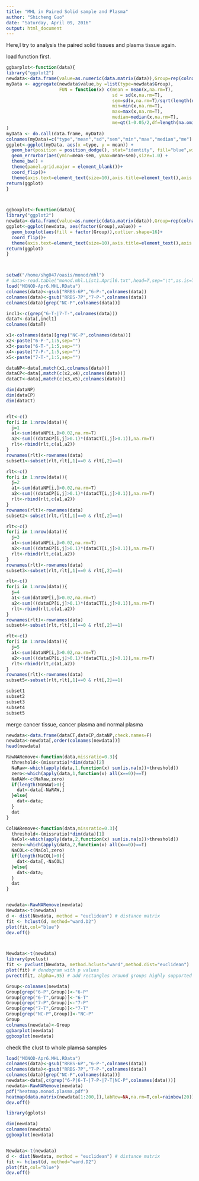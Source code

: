 ---
title: "MHL in Paired Solid sample and Plasma"
author: "Shicheng Guo"
date: "Saturday, April 09, 2016"
output: html_document
---

Here,I try to analysis the paired solid tissues and plasma tissue again.

load function first. 
```{r}
ggbarplot<-function(data){
library("ggplot2")
newdata<-data.frame(value=as.numeric(data.matrix(data)),Group=rep(colnames(data),each=nrow(data)))
myData <- aggregate(newdata$value,by =list(type=newdata$Group),
                    FUN = function(x) c(mean = mean(x,na.rm=T),
                                        sd = sd(x,na.rm=T),
                                        sem=sd(x,na.rm=T)/sqrt(length(na.omit(x))),
                                        min=min(x,na.rm=T),
                                        max=max(x,na.rm=T),
                                        median=median(x,na.rm=T),
                                        me=qt(1-0.05/2,df=length(na.omit(x))*sd(x,na.rm=T)/sqrt(length(na.omit(x)))))
)
myData <- do.call(data.frame, myData)
colnames(myData)=c("type","mean","sd","sem","min","max","median","me")
ggplot<-ggplot(myData, aes(x =type, y = mean)) +
  geom_bar(position = position_dodge(), stat="identity", fill="blue",width=0.8) +
  geom_errorbar(aes(ymin=mean-sem, ymax=mean+sem),size=1.0) +
  theme_bw() +
  theme(panel.grid.major = element_blank())+
  coord_flip()+
  theme(axis.text=element_text(size=10),axis.title=element_text(),axis.text.y = element_text(hjust=0))
return(ggplot)
}



ggboxplot<-function(data){
library("ggplot2")
newdata<-data.frame(value=as.numeric(data.matrix(data)),Group=rep(colnames(data),each=nrow(data)))
ggplot<-ggplot(newdata, aes(factor(Group),value)) +
  geom_boxplot(aes(fill = factor(Group)),outlier.shape=16)+
  coord_flip()+
  theme(axis.text=element_text(size=10),axis.title=element_text(),axis.text.y = element_text(hjust=0),legend.position="none")
return(ggplot)
}




```

```{r}
setwd("/home/shg047/oasis/monod/mhl")
# data<-read.table("monod.mhl.List1.April6.txt",head=T,sep="\t",as.is=T,row.names=1,check.names=F)
load("MONOD-Apr6.MHL.RData")
colnames(data)<-gsub("RRBS-6P","6-P-",colnames(data))
colnames(data)<-gsub("RRBS-7P","7-P-",colnames(data))
colnames(data)[grep("NC-P",colnames(data))]

incl1<-c(grep("6-T-|7-T-",colnames(data)))
dataT<-data[,incl1]
colnames(dataT)

x1<-colnames(data)[grep("NC-P",colnames(data))]
x2<-paste("6-P-",1:5,sep="")
x3<-paste("6-T-",1:5,sep="")
x4<-paste("7-P-",1:5,sep="")
x5<-paste("7-T-",1:5,sep="")

dataNP<-data[,match(x1,colnames(data))]
dataCP<-data[,match(c(x2,x4),colnames(data))]
dataCT<-data[,match(c(x3,x5),colnames(data))]

dim(dataNP)
dim(dataCP)
dim(dataCT)


rlt<-c()
for(i in 1:nrow(data)){
  j=1
  a1<-sum(dataNP[i,]>0.02,na.rm=T) 
  a2<-sum(((dataCP[i,j]>0.1)*(dataCT[i,j]>0.1)),na.rm=T)
  rlt<-rbind(rlt,c(a1,a2))
}
rownames(rlt)<-rownames(data)
subset1<-subset(rlt,rlt[,1]==0 & rlt[,2]==1)

rlt<-c()
for(i in 1:nrow(data)){
  j=2
  a1<-sum(dataNP[i,]>0.02,na.rm=T) 
  a2<-sum(((dataCP[i,j]>0.1)*(dataCT[i,j]>0.1)),na.rm=T)
  rlt<-rbind(rlt,c(a1,a2))
}
rownames(rlt)<-rownames(data)
subset2<-subset(rlt,rlt[,1]==0 & rlt[,2]==1)

rlt<-c()
for(i in 1:nrow(data)){
  j=3
  a1<-sum(dataNP[i,]>0.02,na.rm=T) 
  a2<-sum(((dataCP[i,j]>0.1)*(dataCT[i,j]>0.1)),na.rm=T)
  rlt<-rbind(rlt,c(a1,a2))
}
rownames(rlt)<-rownames(data)
subset3<-subset(rlt,rlt[,1]==0 & rlt[,2]==1)

rlt<-c()
for(i in 1:nrow(data)){
  j=4
  a1<-sum(dataNP[i,]>0.02,na.rm=T) 
  a2<-sum(((dataCP[i,j]>0.1)*(dataCT[i,j]>0.1)),na.rm=T)
  rlt<-rbind(rlt,c(a1,a2))
}
rownames(rlt)<-rownames(data)
subset4<-subset(rlt,rlt[,1]==0 & rlt[,2]==1)

rlt<-c()
for(i in 1:nrow(data)){
  j=5
  a1<-sum(dataNP[i,]>0.02,na.rm=T) 
  a2<-sum(((dataCP[i,j]>0.1)*(dataCT[i,j]>0.1)),na.rm=T)
  rlt<-rbind(rlt,c(a1,a2))
}
rownames(rlt)<-rownames(data)
subset5<-subset(rlt,rlt[,1]==0 & rlt[,2]==1)

subset1
subset2
subset3
subset4
subset5


```
merge cancer tissue, cancer plasma and normal plasma
```{r}
newdata<-data.frame(dataCT,dataCP,dataNP,check.names=F)
newdata<-newdata[,order(colnames(newdata))]
head(newdata)

RawNARemove<-function(data,missratio=0.3){
  threshold<-(missratio)*dim(data)[2]
  NaRaw<-which(apply(data,1,function(x) sum(is.na(x))>threshold))
  zero<-which(apply(data,1,function(x) all(x==0))==T)
  NaRAW<-c(NaRaw,zero)
  if(length(NaRAW)>0){
    dat<-data[-NaRAW,]
  }else{
    dat<-data;
  }
  dat
} 

ColNARemove<-function(data,missratio=0.3){
  threshold<-(missratio)*dim(data)[1]
  NaCol<-which(apply(data,2,function(x) sum(is.na(x))>threshold))
  zero<-which(apply(data,2,function(x) all(x==0))==T)
  NaCOL<-c(NaCol,zero)
  if(length(NaCOL)>0){
    dat<-data[,-NaCOL]
  }else{
    dat<-data;
  }
  dat
}   


newdata<-RawNARemove(newdata)
Newdata<-t(newdata)
d <- dist(Newdata, method = "euclidean") # distance matrix
fit <- hclust(d, method="ward.D2") 
plot(fit,col="blue")
dev.off()



Newdata<-t(newdata)
library(pvclust)
fit <- pvclust(Newdata, method.hclust="ward",method.dist="euclidean")
plot(fit) # dendogram with p values
pvrect(fit, alpha=.95) # add rectangles around groups highly supported by the data

Group<-colnames(newdata)
Group[grep("6-P",Group)]<-"6-P"
Group[grep("6-T",Group)]<-"6-T"
Group[grep("7-P",Group)]<-"7-P"
Group[grep("7-T",Group)]<-"7-T"
Group[grep("NC-P",Group)]<-"NC-P"
Group
colnames(newdata)<-Group
ggbarplot(newdata)
ggboxplot(newdata)

```

check the clust to whole plamsa samples
```{r}

load("MONOD-Apr6.MHL.RData")
colnames(data)<-gsub("RRBS-6P","6-P-",colnames(data))
colnames(data)<-gsub("RRBS-7P","7-P-",colnames(data))
colnames(data)[grep("NC-P",colnames(data))]
newdata<-data[,c(grep("6-P|6-T-|7-P-|7-T|NC-P",colnames(data)))]
newdata<-RawNARemove(newdata)
pdf("heatmap.monod.plasma.pdf")
heatmap(data.matrix(newdata[1:200,]),labRow=NA,na.rm=T,col=rainbow(20))
dev.off()

library(gplots)

dim(newdata)
colnames(newdata)
ggboxplot(newdata)


Newdata<-t(newdata)
d <- dist(Newdata, method = "euclidean") # distance matrix
fit <- hclust(d, method="ward.D2") 
plot(fit,col="blue")
dev.off()



```


